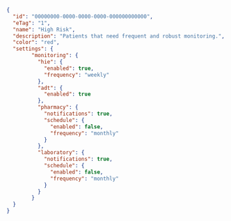 ```json
{
  "id": "00000000-0000-0000-0000-000000000000",
  "eTag": "1",
  "name": "High Risk",
  "description": "Patients that need frequent and robust monitoring.",
  "color": "red",
  "settings": {
        "monitoring": {
          "hie": {
            "enabled": true,
            "frequency": "weekly"
          },
          "adt": {
            "enabled": true
          },
          "pharmacy": {
            "notifications": true,
            "schedule": {
              "enabled": false,
              "frequency": "monthly"
            }
          },
          "laboratory": {
            "notifications": true,
            "schedule": {
              "enabled": false,
              "frequency": "monthly"
            }
          }
        }
  }
}
```
